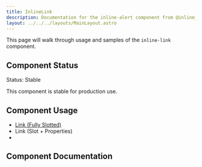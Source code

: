 ```yaml
---
title: InlineLink
description: Documentation for the inline-alert component from @inlinejs/inline-link
layout: ../../../layouts/MainLayout.astro
---
```



This page will walk through usage and samples of the `inline-link` component.

## Component Status

<inline-alert alert-type="success" size="large" client:load>
  <span slot="header">Status: Stable</span>
  <p>This component is stable for production use.</p>
</inline-alert>

## Component Usage

<ul>
  <li>
    <inline-link>
      <a href="/">Link (Fully Slotted)</a>
    </inline-link>
  </li>
  <li>
    <inline-link link-href="/">Link (Slot + Properties)</inline-link>
  </li>
  <li>
    <inline-link link-href="/" link-text="Link (All Properties)"></inline-link>
  </li>
</ul>

## Component Documentation

<Documentation />
